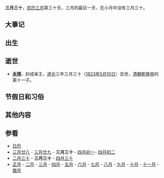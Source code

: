 {{Lunar03Calendar}}
'''三月三十'''，[[农历|农历]][[三月_(农历)|三月]]第三十天，三月的最后一天，在小月中没有三月三十。

==大事记==

==出生==

==逝世==
*'''[[永瑆|永瑆]]'''，封成亲王，[[道光|道光]]三年三月三十（[[1823年|1823年]][[5月10日|5月10日]]）去世，[[清朝|清朝]][[乾隆帝|乾隆帝]]的第十一子。
==节假日和习俗==

==其他内容==

==参看==
*[[历史上的今天|日历]]
*[[三月廿八|三月廿八]] - [[三月廿九|三月廿九]] - '''三月三十''' - [[四月初一|四月初一]]- [[四月初二|四月初二]]
*[[二月三十|二月三十]] - '''三月三十''' - [[四月三十|四月三十]]
*[[正月|正月]] - [[二月_(农历)|二月]] - [[三月_(农历)|三月]] - [[四月_(农历)|四月]] - [[五月_(农历)|五月]] - [[六月_(农历)|六月]] - [[七月_(农历)|七月]] - [[八月_(农历)|八月]] - [[九月_(农历)|九月]] - [[十月_(农历)|十月]] - [[十一月_(农历)|十一月]] - [[腊月|腊月]]